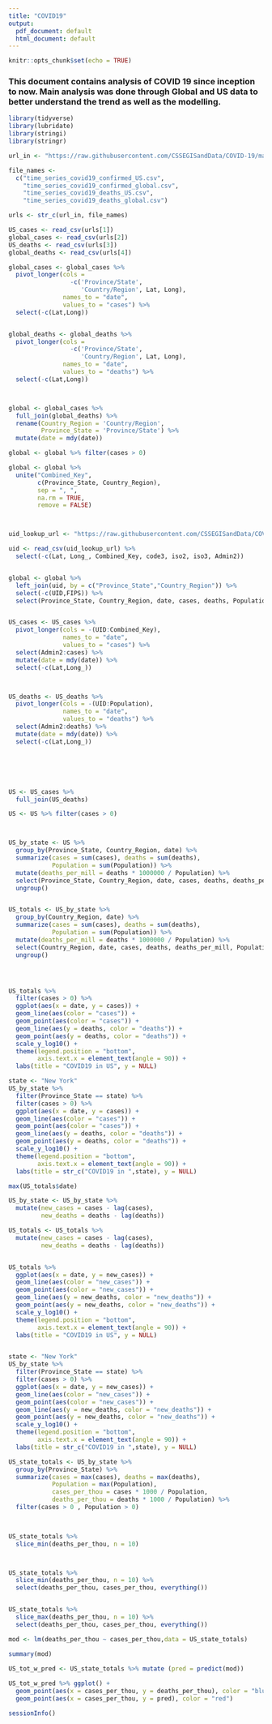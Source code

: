 ---
title: "COVID19"
output:
  pdf_document: default
  html_document: default
---

```{r setup, include=FALSE}
knitr::opts_chunk$set(echo = TRUE)
```

### This document contains analysis of COVID 19 since inception to now. Main analysis was done through Global and US data to better understand the trend as well as the modelling.

```{r get_data, include=TRUE}
library(tidyverse)
library(lubridate)
library(stringi)
library(stringr)

url_in <- "https://raw.githubusercontent.com/CSSEGISandData/COVID-19/master/csse_covid_19_data/csse_covid_19_time_series/"

file_names <-
  c("time_series_covid19_confirmed_US.csv",
    "time_series_covid19_confirmed_global.csv",
    "time_series_covid19_deaths_US.csv",
    "time_series_covid19_deaths_global.csv")

urls <- str_c(url_in, file_names)
```





```{r import_data, include=TRUE}

US_cases <- read_csv(urls[1])
global_cases <- read_csv(urls[2])
US_deaths <- read_csv(urls[3])
global_deaths <- read_csv(urls[4])


```



```{r tidy_global/US_data, include=TRUE}

global_cases <- global_cases %>%
  pivot_longer(cols = 
                 -c('Province/State',
                    'Country/Region', Lat, Long),
               names_to = "date",
               values_to = "cases") %>%
  select(-c(Lat,Long))


global_deaths <- global_deaths %>%
  pivot_longer(cols = 
                 -c('Province/State',
                    'Country/Region', Lat, Long),
               names_to = "date",
               values_to = "deaths") %>%
  select(-c(Lat,Long))



global <- global_cases %>%
  full_join(global_deaths) %>%
  rename(Country_Region = 'Country/Region',
         Province_State = 'Province/State') %>%
  mutate(date = mdy(date))

global <- global %>% filter(cases > 0)

global <- global %>%
  unite("Combined_Key",
        c(Province_State, Country_Region),
        sep = ", ",
        na.rm = TRUE,
        remove = FALSE)



uid_lookup_url <- "https://raw.githubusercontent.com/CSSEGISandData/COVID-19/master/csse_covid_19_data/UID_ISO_FIPS_LookUp_Table.csv"

uid <- read_csv(uid_lookup_url) %>%
  select(-c(Lat, Long_, Combined_Key, code3, iso2, iso3, Admin2))


global <- global %>%
  left_join(uid, by = c("Province_State","Country_Region")) %>%
  select(-c(UID,FIPS)) %>%
  select(Province_State, Country_Region, date, cases, deaths, Population, Combined_Key)


US_cases <- US_cases %>%
  pivot_longer(cols = -(UID:Combined_Key),
               names_to = "date",
               values_to = "cases") %>%
  select(Admin2:cases) %>%
  mutate(date = mdy(date)) %>%
  select(-c(Lat,Long_))



US_deaths <- US_deaths %>%
  pivot_longer(cols = -(UID:Population),
               names_to = "date",
               values_to = "deaths") %>%
  select(Admin2:deaths) %>%
  mutate(date = mdy(date)) %>%
  select(-c(Lat,Long_))






US <- US_cases %>%
  full_join(US_deaths)

US <- US %>% filter(cases > 0)




```






```{r further_refinement, include=TRUE}

US_by_state <- US %>%
  group_by(Province_State, Country_Region, date) %>%
  summarize(cases = sum(cases), deaths = sum(deaths),
            Population = sum(Population)) %>%
  mutate(deaths_per_mill = deaths * 1000000 / Population) %>%
  select(Province_State, Country_Region, date, cases, deaths, deaths_per_mill, Population) %>%
  ungroup()


US_totals <- US_by_state %>%
  group_by(Country_Region, date) %>%
  summarize(cases = sum(cases), deaths = sum(deaths),
            Population = sum(Population)) %>%
  mutate(deaths_per_mill = deaths * 1000000 / Population) %>%
  select(Country_Region, date, cases, deaths, deaths_per_mill, Population) %>%
  ungroup()





```

```{r vis1, include=TRUE}

US_totals %>%
  filter(cases > 0) %>%
  ggplot(aes(x = date, y = cases)) +
  geom_line(aes(color = "cases")) + 
  geom_point(aes(color = "cases")) +
  geom_line(aes(y = deaths, color = "deaths")) +
  geom_point(aes(y = deaths, color = "deaths")) +
  scale_y_log10() +
  theme(legend.position = "bottom",
        axis.text.x = element_text(angle = 90)) +
  labs(title = "COVID19 in US", y = NULL)
```


```{r vis2, include=TRUE}

state <- "New York"
US_by_state %>%
  filter(Province_State == state) %>%
  filter(cases > 0) %>%
  ggplot(aes(x = date, y = cases)) +
  geom_line(aes(color = "cases")) + 
  geom_point(aes(color = "cases")) +
  geom_line(aes(y = deaths, color = "deaths")) +
  geom_point(aes(y = deaths, color = "deaths")) +
  scale_y_log10() +
  theme(legend.position = "bottom",
        axis.text.x = element_text(angle = 90)) +
  labs(title = str_c("COVID19 in ",state), y = NULL)
```

```{r vis3, include=TRUE}

max(US_totals$date)

US_by_state <- US_by_state %>%
  mutate(new_cases = cases - lag(cases),
         new_deaths = deaths - lag(deaths))

US_totals <- US_totals %>%
  mutate(new_cases = cases - lag(cases),
         new_deaths = deaths - lag(deaths))


US_totals %>%
  ggplot(aes(x = date, y = new_cases)) +
  geom_line(aes(color = "new_cases")) + 
  geom_point(aes(color = "new_cases")) +
  geom_line(aes(y = new_deaths, color = "new_deaths")) +
  geom_point(aes(y = new_deaths, color = "new_deaths")) +
  scale_y_log10() +
  theme(legend.position = "bottom",
        axis.text.x = element_text(angle = 90)) +
  labs(title = "COVID19 in US", y = NULL)



```




```{r vis4, include=TRUE}


state <- "New York"
US_by_state %>%
  filter(Province_State == state) %>%
  filter(cases > 0) %>%
  ggplot(aes(x = date, y = new_cases)) +
  geom_line(aes(color = "new_cases")) + 
  geom_point(aes(color = "new_cases")) +
  geom_line(aes(y = new_deaths, color = "new_deaths")) +
  geom_point(aes(y = new_deaths, color = "new_deaths")) +
  scale_y_log10() +
  theme(legend.position = "bottom",
        axis.text.x = element_text(angle = 90)) +
  labs(title = str_c("COVID19 in ",state), y = NULL)

```


```{r further_analysis, include=TRUE}


US_state_totals <- US_by_state %>%
  group_by(Province_State) %>%
  summarize(cases = max(cases), deaths = max(deaths),
            Population = max(Population),
            cases_per_thou = cases * 1000 / Population,
            deaths_per_thou = deaths * 1000 / Population) %>%
  filter(cases > 0 , Population > 0)
  


US_state_totals %>%
  slice_min(deaths_per_thou, n = 10)



US_state_totals %>%
  slice_min(deaths_per_thou, n = 10) %>%
  select(deaths_per_thou, cases_per_thou, everything())


US_state_totals %>%
  slice_max(deaths_per_thou, n = 10) %>%
  select(deaths_per_thou, cases_per_thou, everything())

```


```{r modelling , include=TRUE}


mod <- lm(deaths_per_thou ~ cases_per_thou,data = US_state_totals)

summary(mod)
  
US_tot_w_pred <- US_state_totals %>% mutate (pred = predict(mod))

US_tot_w_pred %>% ggplot() + 
  geom_point(aes(x = cases_per_thou, y = deaths_per_thou), color = "blue") + 
  geom_point(aes(x = cases_per_thou, y = pred), color = "red")  


```



```{r session, echo=TRUE}
sessionInfo()
```



